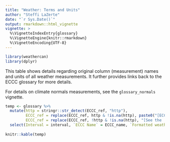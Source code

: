 ```yaml
---
title: "Weather: Terms and Units"
author: "Steffi LaZerte"
date: "`r Sys.Date()`"
output: rmarkdown::html_vignette
vignette: >
  %\VignetteIndexEntry{glossary}
  %\VignetteEngine{knitr::rmarkdown}
  %\VignetteEncoding{UTF-8}
---
```


```r
library(weathercan)
library(dplyr)
```

This table shows details regarding original column (measurement) names and units of all weather measurements. It further provides links back to the ECCC glossary for more details.

For details on climate normals measurements, see the `glossary_normals` vignette.

```r
temp <- glossary %>%
  mutate(http = stringr::str_detect(ECCC_ref, "http"),
         ECCC_ref = replace(ECCC_ref, http & !is.na(http), paste0("[ECCC glossary page](", ECCC_ref[http & !is.na(http)], ")")),
         ECCC_ref = replace(ECCC_ref, !http & !is.na(http), "[See the 'flags' vignette](flags.html)")) %>%
  select(Interval = interval, `ECCC Name` = ECCC_name, `Formatted weathercan name` = weathercan_name, units, Reference = ECCC_ref)
  
knitr::kable(temp)
```
